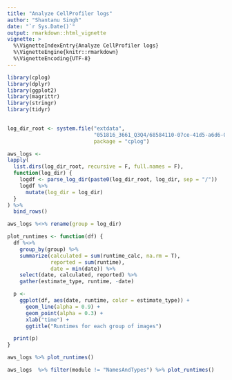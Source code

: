 ```yaml
---
title: "Analyze CellProfiler logs"
author: "Shantanu Singh"
date: "`r Sys.Date()`"
output: rmarkdown::html_vignette
vignette: >
  %\VignetteIndexEntry{Analyze CellProfiler logs}
  %\VignetteEngine{knitr::rmarkdown}
  %\VignetteEncoding{UTF-8}
---
```



```r
library(cplog)
library(dplyr)
library(ggplot2)
library(magrittr)
library(stringr)
library(tidyr)

  
log_dir_root <- system.file("extdata", 
                            "051816_3661_Q3Q4/68584110-07ce-41d5-a6d6-058d7a0c8065/", 
                            package = "cplog")

aws_logs <- 
lapply(
  list.dirs(log_dir_root, recursive = F, full.names = F),
  function(log_dir) {
    logdf <- parse_log_dir(paste0(log_dir_root, log_dir, sep = "/"))
    logdf %>% 
      mutate(log_dir = log_dir)
  }
) %>% 
  bind_rows()

aws_logs %<>% rename(group = log_dir)
```

```r
plot_runtimes <- function(df) {
  df %<>%
    group_by(group) %>%     
    summarize(calculated = sum(runtime_calc, na.rm = T), 
              reported = sum(runtime),
              date = min(date)) %>%
    select(date, calculated, reported) %>%
    gather(estimate_type, runtime, -date)

  p <-  
    ggplot(df, aes(date, runtime, color = estimate_type)) + 
      geom_line(alpha = 0.9) +
      geom_point(alpha = 0.3) +
      xlab("time") +
      ggtitle("Runtimes for each group of images")

  print(p)
}

aws_logs %>% plot_runtimes()

aws_logs  %>% filter(module != "NamesAndTypes") %>% plot_runtimes()

```

